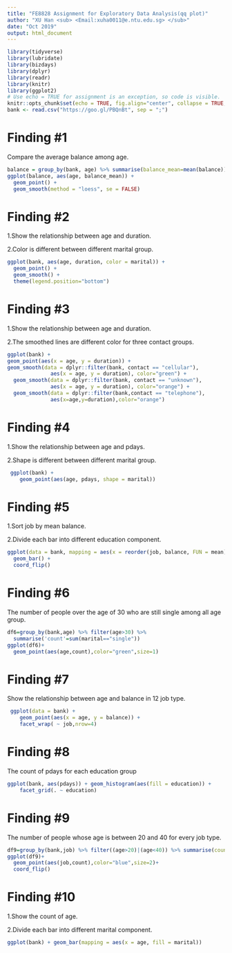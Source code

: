 ```yaml
---
title: "FE8828 Assignment for Exploratory Data Analysis(qq plot)"
author: "XU Han <sub> <Email:xuha0011@e.ntu.edu.sg> </sub>"
date: "Oct 2019"
output: html_document
---
```

  
```r
library(tidyverse)
library(lubridate)
library(bizdays)
library(dplyr)
library(readr)
library(knitr)
library(ggplot2)
# Use echo = TRUE for assignment is an exception, so code is visible.
knitr::opts_chunk$set(echo = TRUE, fig.align="center", collapse = TRUE, cache = TRUE)
bank <- read.csv("https://goo.gl/PBQnBt", sep = ";")
```

# Finding #1
Compare the average balance among age.

```r
balance = group_by(bank, age) %>% summarise(balance_mean=mean(balance))
ggplot(balance, aes(age, balance_mean)) +
  geom_point() +
  geom_smooth(method = "loess", se = FALSE)
```

# Finding #2
1.Show the relationship between age and duration.

2.Color is different between different marital group.

```r
ggplot(bank, aes(age, duration, color = marital)) + 
  geom_point() +
  geom_smooth() +
  theme(legend.position="bottom")
```


# Finding #3
1.Show the relationship between age and duration.

2.The smoothed lines are different color for three contact groups.

```r
ggplot(bank) +
geom_point(aes(x = age, y = duration)) +
geom_smooth(data = dplyr::filter(bank, contact == "cellular"),
              aes(x = age, y = duration), color="green") +
  geom_smooth(data = dplyr::filter(bank, contact == "unknown"),
              aes(x = age, y = duration), color="orange") +
  geom_smooth(data = dplyr::filter(bank,contact == "telephone"),
              aes(x=age,y=duration),color="orange")
```


# Finding #4
1.Show the relationship between age and pdays.

2.Shape is different between different marital group.

```r
 ggplot(bank) +
    geom_point(aes(age, pdays, shape = marital))
```


# Finding #5
1.Sort job by mean balance.

2.Divide each bar into different education component.

```r
ggplot(data = bank, mapping = aes(x = reorder(job, balance, FUN = mean),fill = education)) +
  geom_bar() + 
  coord_flip()
```


# Finding #6
The number of people over the age of 30 who are still single among all age group.

```r
df6=group_by(bank,age) %>% filter(age>30) %>%
  summarise('count'=sum(marital=="single"))
ggplot(df6)+
  geom_point(aes(age,count),color="green",size=1)
```

# Finding #7
Show the relationship between age and balance in 12 job type.

```r
 ggplot(data = bank) +
    geom_point(aes(x = age, y = balance)) +
    facet_wrap( ~ job,nrow=4)
```

# Finding #8
The count of pdays for each education group

```r
ggplot(bank, aes(pdays)) + geom_histogram(aes(fill = education)) +
    facet_grid(. ~ education)
```

# Finding #9
The number of people whose age is between 20 and 40 for every job type.

```r
df9=group_by(bank,job) %>% filter((age>20)|(age<40)) %>% summarise(count=n())
ggplot(df9)+
  geom_point(aes(job,count),color="blue",size=2)+
  coord_flip()
```

# Finding #10
1.Show the count of age.

2.Divide each bar into different marital component.

```r
ggplot(bank) + geom_bar(mapping = aes(x = age, fill = marital))
```
